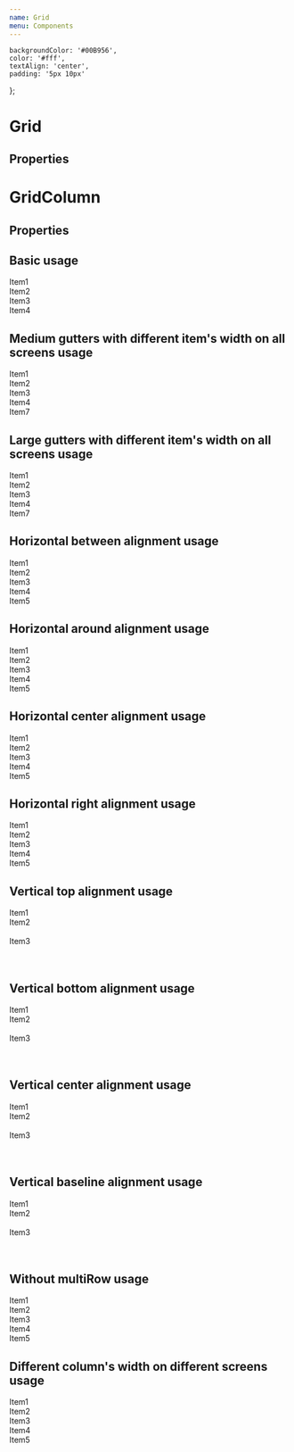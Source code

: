 ```yaml
---
name: Grid
menu: Components
---
```



    backgroundColor: '#00B956',
    color: '#fff',
    textAlign: 'center',
    padding: '5px 10px'
};

# Grid

## Properties

<PropsTable of={Grid} />

# GridColumn

## Properties

<PropsTable of={GridColumn} />

## Basic usage

<Playground>
    <Grid>
        <GridColumn><div style={itemView}>Item1</div></GridColumn>
        <GridColumn><div style={itemView}>Item2</div></GridColumn>
        <GridColumn><div style={itemView}>Item3</div></GridColumn>
        <GridColumn><div style={itemView}>Item4</div></GridColumn>
    </Grid>
</Playground>

## Medium gutters with different item's width on all screens usage

<Playground>
    <Grid guttersLeft="medium" guttersBottom="medium">
        <GridColumn all="5"><div style={itemView}>Item1</div></GridColumn>
        <GridColumn all="2"><div style={itemView}>Item2</div></GridColumn>
        <GridColumn all="1"><div style={itemView}>Item3</div></GridColumn>
        <GridColumn all="3"><div style={itemView}>Item4</div></GridColumn>
        <GridColumn all="12"><div style={itemView}>Item7</div></GridColumn>
    </Grid>
</Playground>

## Large gutters with different item's width on all screens usage

<Playground>
    <Grid guttersLeft="large" guttersBottom="large">
        <GridColumn all="5"><div style={itemView}>Item1</div></GridColumn>
        <GridColumn all="2"><div style={itemView}>Item2</div></GridColumn>
        <GridColumn all="1"><div style={itemView}>Item3</div></GridColumn>
        <GridColumn all="3"><div style={itemView}>Item4</div></GridColumn>
        <GridColumn all="12"><div style={itemView}>Item7</div></GridColumn>
    </Grid>
</Playground>

## Horizontal between alignment usage

<Playground>
    <Grid guttersLeft="large" guttersBottom="large" hAlign="between">
        <GridColumn all="6"><div style={itemView}>Item1</div></GridColumn>
        <GridColumn all="5"><div style={itemView}>Item2</div></GridColumn>
        <GridColumn all="4"><div style={itemView}>Item3</div></GridColumn>
        <GridColumn all="3"><div style={itemView}>Item4</div></GridColumn>
        <GridColumn all="2"><div style={itemView}>Item5</div></GridColumn>
    </Grid>
</Playground>

## Horizontal around alignment usage

<Playground>
    <Grid guttersLeft="large" guttersBottom="large" hAlign="around">
        <GridColumn all="6"><div style={itemView}>Item1</div></GridColumn>
        <GridColumn all="5"><div style={itemView}>Item2</div></GridColumn>
        <GridColumn all="4"><div style={itemView}>Item3</div></GridColumn>
        <GridColumn all="3"><div style={itemView}>Item4</div></GridColumn>
        <GridColumn all="2"><div style={itemView}>Item5</div></GridColumn>
    </Grid>
</Playground>

## Horizontal center alignment usage

<Playground>
    <Grid guttersLeft="large" guttersBottom="large" hAlign="center">
        <GridColumn all="6"><div style={itemView}>Item1</div></GridColumn>
        <GridColumn all="5"><div style={itemView}>Item2</div></GridColumn>
        <GridColumn all="4"><div style={itemView}>Item3</div></GridColumn>
        <GridColumn all="3"><div style={itemView}>Item4</div></GridColumn>
        <GridColumn all="2"><div style={itemView}>Item5</div></GridColumn>
    </Grid>
</Playground>

## Horizontal right alignment usage

<Playground>
    <Grid guttersLeft="large" guttersBottom="large" hAlign="right">
        <GridColumn all="6"><div style={itemView}>Item1</div></GridColumn>
        <GridColumn all="5"><div style={itemView}>Item2</div></GridColumn>
        <GridColumn all="4"><div style={itemView}>Item3</div></GridColumn>
        <GridColumn all="3"><div style={itemView}>Item4</div></GridColumn>
        <GridColumn all="2"><div style={itemView}>Item5</div></GridColumn>
    </Grid>
</Playground>

## Vertical top alignment usage

<Playground>
    <Grid guttersLeft="medium" hAlign="between" vAlign="top">
        <GridColumn all="4"><div style={itemView}>Item1</div></GridColumn>
        <GridColumn all="4"><div style={itemView}>Item2 <br/><br/></div></GridColumn>
        <GridColumn all="4"><div style={itemView}>Item3 <br/><br/><br/></div></GridColumn>
    </Grid>
</Playground>

## Vertical bottom alignment usage

<Playground>
    <Grid guttersLeft="medium" hAlign="between" vAlign="bottom">
        <GridColumn all="4"><div style={itemView}>Item1</div></GridColumn>
        <GridColumn all="4"><div style={itemView}>Item2 <br/><br/></div></GridColumn>
        <GridColumn all="4"><div style={itemView}>Item3 <br/><br/><br/></div></GridColumn>
    </Grid>
</Playground>

## Vertical center alignment usage

<Playground>
    <Grid guttersLeft="medium" hAlign="between" vAlign="center">
        <GridColumn all="4"><div style={itemView}>Item1</div></GridColumn>
        <GridColumn all="4"><div style={itemView}>Item2 <br/><br/></div></GridColumn>
        <GridColumn all="4"><div style={itemView}>Item3 <br/><br/><br/></div></GridColumn>
    </Grid>
</Playground>

## Vertical baseline alignment usage

<Playground>
    <Grid guttersLeft="medium" hAlign="between" vAlign="baseline">
        <GridColumn all="4"><div style={itemView}>Item1</div></GridColumn>
        <GridColumn all="4"><div style={itemView}>Item2 <br/><br/></div></GridColumn>
        <GridColumn all="4"><div style={itemView}>Item3 <br/><br/><br/></div></GridColumn>
    </Grid>
</Playground>

## Without multiRow usage

<Playground>
    <Grid guttersLeft="medium" multiRow={false}>
        <GridColumn all="12"><div style={itemView}>Item1</div></GridColumn>
        <GridColumn all="5"><div style={itemView}>Item2</div></GridColumn>
        <GridColumn all="5"><div style={itemView}>Item3</div></GridColumn>
        <GridColumn all="2"><div style={itemView}>Item4</div></GridColumn>
        <GridColumn all="2"><div style={itemView}>Item5</div></GridColumn>
    </Grid>
</Playground>

## Different column's width on different screens usage

<Playground>
    <Grid guttersLeft="medium" guttersBottom="medium">
        <GridColumn all="6" tablet="4" mobile="2"><div style={itemView}>Item1</div></GridColumn>
        <GridColumn all="5" wide="7" tablet="9" mobile="11"><div style={itemView}>Item2</div></GridColumn>
        <GridColumn all="4" tablet="3" desktop="4"><div style={itemView}>Item3</div></GridColumn>
        <GridColumn all="3" wide="12"><div style={itemView}>Item4</div></GridColumn>
        <GridColumn all="2"><div style={itemView}>Item5</div></GridColumn>
    </Grid>
</Playground>
